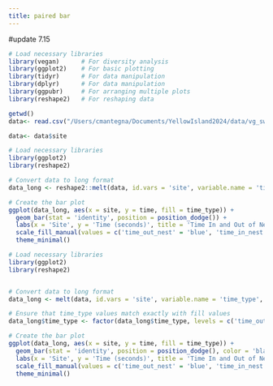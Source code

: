 ```yaml
---
title: paired bar 
---
```


#update 7.15
```r
# Load necessary libraries
library(vegan)      # For diversity analysis
library(ggplot2)    # For basic plotting
library(tidyr)      # For data manipulation
library(dplyr)      # For data manipulation
library(ggpubr)     # For arranging multiple plots
library(reshape2)   # For reshaping data
```

```r
getwd()
data<- read.csv("/Users/cmantegna/Documents/YellowIsland2024/data/vg_swallow_aggregate_by_site.csv")

data<- data$site
```

```r
# Load necessary libraries
library(ggplot2)
library(reshape2)

# Convert data to long format
data_long <- reshape2::melt(data, id.vars = 'site', variable.name = 'time_type', value.name = 'time')

# Create the bar plot
ggplot(data_long, aes(x = site, y = time, fill = time_type)) +
  geom_bar(stat = 'identity', position = position_dodge()) +
  labs(x = 'Site', y = 'Time (seconds)', title = 'Time In and Out of Nest by Site') +
  scale_fill_manual(values = c('time_out_nest' = 'blue', 'time_in_nest' = 'orange')) +
  theme_minimal()
```
```r
# Load necessary libraries
library(ggplot2)
library(reshape2)


# Convert data to long format
data_long <- melt(data, id.vars = 'site', variable.name = 'time_type', value.name = 'time')

# Ensure that time_type values match exactly with fill values
data_long$time_type <- factor(data_long$time_type, levels = c('time_out_nest', 'time_in_nest'))

# Create the bar plot
ggplot(data_long, aes(x = site, y = time, fill = time_type)) +
  geom_bar(stat = 'identity', position = position_dodge(), color = 'black') +
  labs(x = 'Site', y = 'Time (seconds)', title = 'Time In and Out of Nest by Site') +
  scale_fill_manual(values = c('time_out_nest' = 'blue', 'time_in_nest' = 'orange')) +
  theme_minimal()

```

